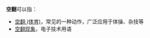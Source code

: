 '''空翻'''可以指：

* [[空翻_(体育)|空翻 (体育)]]，常见的一种动作，广泛应用于体操、杂技等
* [[空翻现象|空翻现象]]，电子技术用语

{{disambig|CAT=二字消歧义}}